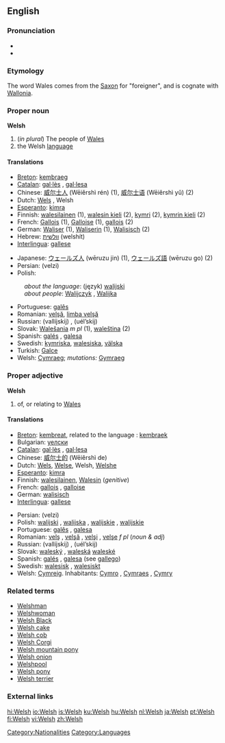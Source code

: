 {{interwiktionary|code=cy}}
{{see|welsh}}
==English==
{{wikipedia}}

===Pronunciation===
*{{IPA|/wɛlʃ/}}
*{{SAMPA|/wElS/}}

===Etymology===
The word Wales comes from the [[Saxon]] for "foreigner", and is cognate with [[Wallonia]].

===Proper noun===
'''Welsh'''
#(''in plural'') The people of [[Wales]]
# the Welsh [[language]]

====Translations====
{{top}}
*[[Breton]]: [[kembraeg]] {{m}}
*[[Catalan]]: [[gal·lès]] {{m}}, [[gal·lesa]] {{f}}
*Chinese: [[威尔士人]] (Wēiěrshì rén) (1), [[威尔士语]] (Wēiěrshì yǔ) (2)
*Dutch: [[Wels]] {{n}}, Welsh {{n}}
*[[Esperanto]]: [[kimra]]
*Finnish: [[walesilainen]] (1), [[walesin kieli]] (2), [[kymri]] (2), [[kymrin kieli]] (2)
*French: [[Gallois]] {{m}} (1), [[Galloise]] {{f}} (1), [[gallois]] {{m}} (2)
*German: [[Waliser]] {{m}} (1), [[Waliserin]] {{f}} (1), [[Walisisch]] (2)
*Hebrew: [[וולשית]] (welshít)
*[[Interlingua]]: [[gallese]]
{{mid}}
*Japanese: [[ウェールズ人]] (wēruzu jin) (1), [[ウェールズ語]] (wēruzu go) (2)
*Persian: {{FAchar|[[ولزی]]}} (velzi)
*Polish:
:''about the language'': (język) [[walijski]] {{m}}
:''about people'': [[Walijczyk]] {{m}}, [[Walijka]] {{f}}
*Portuguese: [[galês]] {{m}}
*Romanian: [[velşă]], [[limba velşă]] {{f}}
*Russian: {{trad|ru|валлийский}} (vallíjskij) {{m}}, {{trad|ru|уэльский}} (uél’skij) {{m}}
*Slovak: [[Walešania]] ''m pl'' (1), [[waleština]] {{f}} (2)
*Spanish: [[galés]] {{m}}, [[galesa]] {{f}}
*Swedish: [[kymriska]], [[walesiska]], [[välska]]
*Turkish: [[Galce]]
*Welsh: [[Cymraeg]]; ''mutations:'' [[Gymraeg]]
{{bottom}}

===Proper adjective===
'''Welsh'''
# of, or relating to [[Wales]]

====Translations====
{{top}}
*[[Breton]]: [[kembreat]], related to the language : [[kembraek]]
*Bulgarian: [[уелски]] {{m}}
*[[Catalan]]: [[gal·lès]] {{m}}, [[gal·lesa]] {{f}}
*Chinese: [[威尔士的]] (Wēiěrshì de)
*Dutch: [[Wels]], [[Welse]], Welsh, [[Welshe]]
*[[Esperanto]]: [[kimra]]
*Finnish: [[walesilainen]], [[Wales#Finnish|Walesin]] (''genitive'')
*French: [[gallois]] {{m}}, [[galloise]] {{f}}
*German: [[walisisch]]
*[[Interlingua]]: [[gallese]]
{{mid}}
*Persian: {{FAchar|[[ولزی]]}} (velzi)
*Polish: [[walijski]] {{m}}, [[walijska]] {{f}}, [[walijskie]] {{n}}, [[walijskie]] {{p}} 
*Portuguese: [[galês]] {{m}}, [[galesa]] {{f}}
*Romanian: [[velş]] {{m}}, [[velşă]] {{f}}, [[velşi]] {{p}}, [[velşe]] ''f pl'' (''noun & adj'')
*Russian: {{trad|ru|валлийский}} (vallíjskij) {{m}}, {{trad|ru|уэльский}} (uél’skij) {{m}}
*Slovak: [[waleský]] {{m}}, [[waleská]] {{f}} [[waleské]] {{n}}
*Spanish: [[galés]] {{m}}, [[galesa]] {{f}} (see [[gallego]])
*Swedish: [[walesisk]] {{c}}, [[walesiskt]] {{n}}
*Welsh: [[Cymreig]]. Inhabitants: [[Cymro]] {{m}}, [[Cymraes]] {{f}}, [[Cymry]] {{p}}
{{bottom}}

===Related terms===
*[[Welshman]]
*[[Welshwoman]]
*[[Welsh Black]]
*[[Welsh cake]]
*[[Welsh cob]]
*[[Welsh Corgi]]
*[[Welsh mountain pony]]
*[[Welsh onion]]
*[[Welshpool]]
*[[Welsh pony]]
*[[Welsh terrier]]

===External links===
{{ethnologue|code=cym}}

[[Category:Nationalities]]
[[Category:Languages]]

[[hi:Welsh]]
[[io:Welsh]]
[[is:Welsh]]
[[ku:Welsh]]
[[hu:Welsh]]
[[nl:Welsh]]
[[ja:Welsh]]
[[pt:Welsh]]
[[fi:Welsh]]
[[vi:Welsh]]
[[zh:Welsh]]